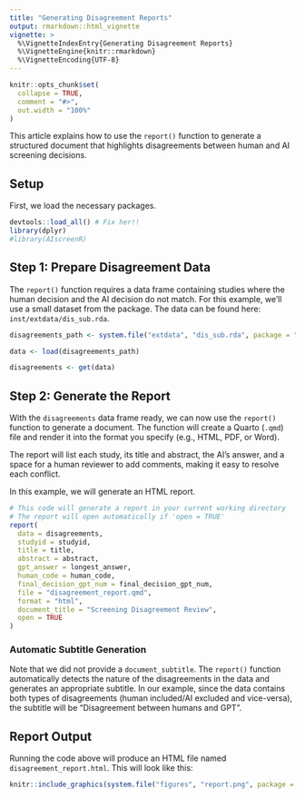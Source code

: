 ```yaml
---
title: "Generating Disagreement Reports"
output: rmarkdown::html_vignette
vignette: >
  %\VignetteIndexEntry{Generating Disagreement Reports}
  %\VignetteEngine{knitr::rmarkdown}
  %\VignetteEncoding{UTF-8}
---
```


```r
knitr::opts_chunk$set(
  collapse = TRUE,
  comment = "#>",
  out.width = "100%"
)
```

This article explains how to use the `report()` function to generate a structured document that highlights disagreements between human and AI screening decisions.

## Setup

First, we load the necessary packages.

```r
devtools::load_all() # Fix her!!
library(dplyr)
#library(AIscreenR)
```

## Step 1: Prepare Disagreement Data

The `report()` function requires a data frame containing studies where the human decision and the AI decision do not match. For this example, we'll use a small dataset from the package. The data can be found here: `inst/extdata/dis_sub.rda`.

```r
disagreements_path <- system.file("extdata", "dis_sub.rda", package = "AIscreenR")

data <- load(disagreements_path)

disagreements <- get(data)
```
## Step 2: Generate the Report

With the `disagreements` data frame ready, we can now use the `report()` function to generate a document. The function will create a Quarto (`.qmd`) file and render it into the format you specify (e.g., HTML, PDF, or Word).

The report will list each study, its title and abstract, the AI's answer, and a space for a human reviewer to add comments, making it easy to resolve each conflict.

In this example, we will generate an HTML report.

```r
# This code will generate a report in your current working directory
# The report will open automatically if 'open = TRUE'
report(
  data = disagreements,
  studyid = studyid,
  title = title,
  abstract = abstract,
  gpt_answer = longest_answer,
  human_code = human_code,
  final_decision_gpt_num = final_decision_gpt_num,
  file = "disagreement_report.qmd",
  format = "html",
  document_title = "Screening Disagreement Review",
  open = TRUE
)
```

### Automatic Subtitle Generation

Note that we did not provide a `document_subtitle`. The `report()` function automatically detects the nature of the disagreements in the data and generates an appropriate subtitle. In our example, since the data contains both types of disagreements (human included/AI excluded and vice-versa), the subtitle will be "Disagreement between humans and GPT".

## Report Output

Running the code above will produce an HTML file named `disagreement_report.html`. This will look like this:

```r
knitr::include_graphics(system.file("figures", "report.png", package = "AIscreenR"))
```